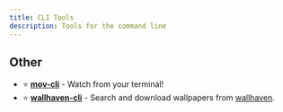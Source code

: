```yaml
---
title: CLI Tools
description: Tools for the command line
---
```



## Other
- ⭐ **[mov-cli](https://github.com/mov-cli/mov-cli)** - Watch from your terminal!
- ⭐ **[wallhaven-cli](https://github.com/r3tr0ananas/wallhaven-cli)** - Search and download wallpapers from [wallhaven](https://wallhaven.cc).
